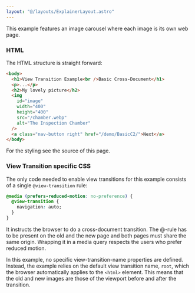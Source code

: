 ```yaml
---
layout: "@/layouts/ExplainerLayout.astro"
---
```


This example features an image carousel where each image is its own web page.

### HTML

The HTML structure is straight forward:

```html
<body>
  <h1>View Transition Example<br />Basic Cross-Document</h1>
  <p>...</p>
  <h2>My lovely picture</h2>
  <img
    id="image"
    width="400"
    height="400"
    src="/chamber.webp"
    alt="The Inspection Chamber"
  />
  <a class="nav-button right" href="/demo/BasicC2/">Next</a>
</body>
```

For the styling see the source of this page.

### View Transition specific CSS

The only code needed to enable view transitions for this example consists of a single `@view-transition` rule:

```css
@media (prefers-reduced-motion: no-preference) {
  @view-transition {
    navigation: auto;
  }
}
```
It instructs the browser to do a cross-document transition. The @-rule has to be present on the old and the new page and both pages must share the same origin. Wrapping it in a media query respects the users who prefer reduced motion.

In this example, no specific view-transition-name properties are defined. Instead, the example relies on the default view transition name, `root`, which the browser automatically applies to the `<html>` element. This means that the old and new images are those of the viewport before and after the transition.

